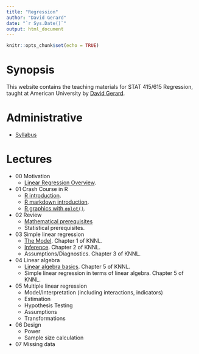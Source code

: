 ```yaml
---
title: "Regression"
author: "David Gerard"
date: "`r Sys.Date()`"
output: html_document
---
```


```r
knitr::opts_chunk$set(echo = TRUE)
```

# Synopsis

This website contains the teaching materials for STAT 415/615 Regression, taught at American 
University by [David Gerard](https://dcgerard.github.io/).

# Administrative

- [Syllabus](./syllabus.html)

# Lectures

- 00 Motivation
  - [Linear Regression Overview](./00_motivation.html).
- 01 Crash Course in R
  - [R introduction](./01_r_intro.html).
  - [R markdown introduction](01_r_markdown.html).
  - [R graphics with `qplot()`](./01_qplot.html).
- 02 Review
  - [Mathematical prerequisites](./02_math_prereq.html)
  - Statistical prerequisites.
- 03 Simple linear regression
  - [The Model](./03_ols.html). Chapter 1 of KNNL.
  - [Inference](./03_inference.html). Chapter 2 of KNNL.
  - Assumptions/Diagnostics. Chapter 3 of KNNL.
- 04 Linear algebra
  - [Linear algebra basics](./04_linear_algebra.html). Chapter 5 of KNNL.
  - Simple linear regression in terms of linear algebra. Chapter 5 of KNNL.
- 05 Multiple linear regression
  - Model/Interpretation (including interactions, indicators)
  - Estimation
  - Hypothesis Testing
  - Assumptions
  - Transformations
- 06 Design
  - Power
  - Sample size calculation
- 07 Missing data
